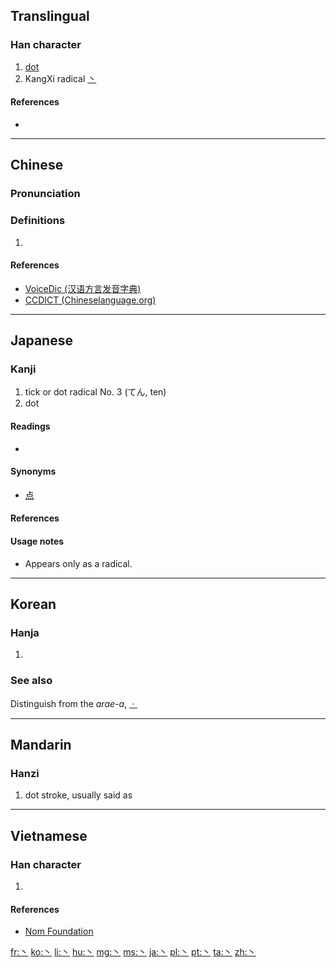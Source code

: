 {{also|`|\|uni=auto}}
==Translingual==
{{stroke order|type=animate}}

===Han character===
{{Han char|rn=3|rad=丶|as=00|sn=1|four=30000|canj=I,XI}}

# [[dot]]
# KangXi radical [[Index:Chinese radical/丶|丶]]

====References====
* {{Han ref|kx=0080.120|dkj=00091|dj=0162.140|hdz=10042.080|uh=4E36|ud=20022}}

----

==Chinese==
{{zh-hanzi-box|[[丶]]}}

===Pronunciation===
{{zh-pron
|m=zhǔ
|c=jyu2
|h=pfs=chú;gd=chu<sup>3</sup> [Hailu];hpy=
|mn=chú
|w=
|mc=y
|oc=y
|ma=|ma2=
|cat=
}}

===Definitions===
{{zh-hanzi}}

# {{defn|Han|sort=丶00}}

====References====
*[http://cn.voicedic.com VoiceDic (汉语方言发音字典)]
*[http://www.chineselanguage.org/dictionaries/?mode=view&module=chardict&query=%E4%B8%B6 CCDICT (Chineselanguage.org)]

----

==Japanese==

===Kanji===
{{ja-kanji|grade=r|rs=丶00}}

# tick or dot radical No. 3 (てん, ten)
# dot

====Readings====
* {{ja-readings|on=[[ちゅう]] (chū)|kun=[[てん]] (ten)}}

====Synonyms====
* [[点]]

====References====
{{ja-kref
|jis= 5026
|ku= 4806
|shift= 98a4
|euc= D0A6
|freq= ''radical''
|nelson= ''not listed''
|newnelson= 32
|halpern= 3344
|kld= ''not listed''
|heisig= ''not listed''
|tuttle= 0a1.3
}}

====Usage notes====
* Appears only  as a radical.

----

==Korean==

===Hanja===
{{ko-hanja|hangeul=주|rv=ju|mr=chu|y=cwu}}

# {{defn|lang=ko|sort=丶00}}

===See also===
Distinguish from the ''arae-a'', [[ㆍ]]

[[Category:CJKV radicals| ]]

----

==Mandarin==

===Hanzi===
{{cmn-hanzi|pin=[[zhǔ]] ([[zhu3]])|wg=[[chu3|chu<sup>3</sup>]]}}

# dot stroke, usually said as {{zh-tsp|點|点|diǎn}}

----

==Vietnamese==

===Han character===
{{vi-hantu|[[chủ]]|rs=丶00}}

# {{defn|lang=vi|sort=丶00}}

====References====
*[http://nomfoundation.org/common/nom_details.php?codepoint=4e36 Nom Foundation]

[[fr:丶]]
[[ko:丶]]
[[li:丶]]
[[hu:丶]]
[[mg:丶]]
[[ms:丶]]
[[ja:丶]]
[[pl:丶]]
[[pt:丶]]
[[ta:丶]]
[[zh:丶]]